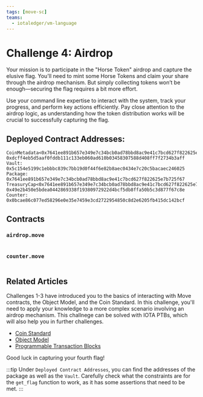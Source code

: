 ```yaml
---
tags: [move-sc]
teams:
  - iotaledger/vm-language
---
```


# Challenge 4: Airdrop

Your mission is to participate in the "Horse Token" airdrop and capture the elusive flag. You'll need to mint some Horse Tokens and claim your share through the airdrop mechanism. But simply collecting tokens won’t be enough—securing the flag requires a bit more effort.

Use your command line expertise to interact with the system, track your progress, and perform key actions efficiently. Pay close attention to the airdrop logic, as understanding how the token distribution works will be crucial to successfully capturing the flag.

## Deployed Contract Addresses:
```
CoinMetadata<0x7641ee891b657e349e7c34bcb0ad78bbd8ac9e41c7bcd627f822625e7b725f67::airdrop::AIRDROP>: 0xdcff4eb5d5aaf0fddb111c133eb060ad610b03458307588d408ff7f2734b3aff
Vault: 0x5c154e5199c1ebbbc839c7bb19d0f44f6e82b8aec0434e7c20c5bacaec246025
Package: 0x7641ee891b657e349e7c34bcb0ad78bbd8ac9e41c7bcd627f822625e7b725f67
TreasuryCap<0x7641ee891b657e349e7c34bcb0ad78bbd8ac9e41c7bcd627f822625e7b725f67::airdrop::AIRDROP>: 0x49e2b450e5bdea0442869338f19380972922d4bcf5db8ffa50b5c3d877f67c8e
Counter: 0x0bcae86c077ed58296e0e35e7459e3cd2722954850c8d2e6205fb415dc142bcf
```

## Contracts

### `airdrop.move`
```move file=<rootDir>/docs/examples/move/ctf/challenge_4/sources/airdrop.move
```

### `counter.move`
```move file=<rootDir>/docs/examples/move/ctf/challenge_4/sources/counter.move
```

## Related Articles
Challenges 1-3 have introduced you to the basics of interacting with Move contracts, the Object Model, and the Coin Standard. In this challenge, you'll need to apply your knowledge to a more complex scenario involving an airdrop mechanism.
This challnege can be solved with IOTA PTBs, which will also help you in further challenges.

- [Coin Standard](../standards/coin.mdx)
- [Object Model](../iota-101/objects/object-model.mdx)
- [Programmable Transaction Blocks](../iota-101/transactions/ptb/programmable-transaction-blocks-overview.mdx)



Good luck in capturing your fourth flag!


:::tip
Under `Deployed Contract Addresses`, you can find the addresses of the package as well as the `Vault`. Carefully check what the constraints are for the `get_flag` function to work, as it has some assertions that need to be met.
:::

<ChallengeVerifier expectedObjectType="0x7641ee891b657e349e7c34bcb0ad78bbd8ac9e41c7bcd627f822625e7b725f67::airdrop::Flag" challengeNumber="4" nftName="Airdrop"/>